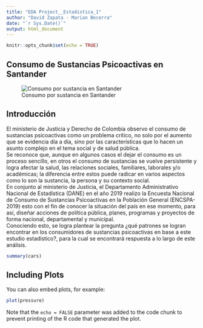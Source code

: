 ```yaml
---
title: "EDA Project__Estadistica_1"
author: "David Zapata - Marian Becerra"
date: "`r Sys.Date()`"
output: html_document
---
```


```r
knitr::opts_chunk$set(echo = TRUE)
```

## Consumo de Sustancias Psicoactivas en Santander

![Consumo por sustancia en Santander](Plots%20and%20Graphics/Total_consumo.png)

## Introducción

El ministerio de Justicia y Derecho de Colombia observo el consumo de sustancias psicoactivas como un problema crítico, no solo por el aumento que se evidencia día a día, sino por las características que lo hacen un asunto complejo en el tema social y de salud pública. \
Se reconoce que, aunque en algunos casos el dejar el consumo es un proceso sencillo, en otros el consumo de sustancias se vuelve persistente y logra afectar la salud, las relaciones sociales, familiares, laborales y/o académicas; la diferencia entre estos puede radicar en varios aspectos como lo son la sustancia, la persona y su contexto social.\
En conjunto al ministerio de Justicia, el Departamento Administrativo Nacional de Estadística (DANE) en el año 2019 realizo la Encuesta Nacional de Consumo de Sustancias Psicoactivas en la Población General (ENCSPA-2019) esto con el fin de conocer la situación del país en ese momento, para así, diseñar acciones de política pública, planes, programas y proyectos de forma nacional, departamental y municipal.
\
Conociendo esto, se logra plantear la pregunta ¿qué patrones se logran encontrar en los consumidores de sustancias psicoactivas en base a este estudio estadístico?, para la cual se encontrará respuesta a lo largo de este análisis. \


```r
summary(cars)
```

## Including Plots

You can also embed plots, for example:

```r
plot(pressure)
```

Note that the `echo = FALSE` parameter was added to the code chunk to prevent printing of the R code that generated the plot.
